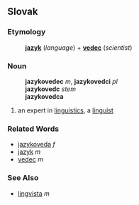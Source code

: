 ==Slovak==
===Etymology===
:'''[[jazyk#Slovak|jazyk]]''' (''language'') + '''[[vedec#Slovak|vedec]]''' (''scientist'')
===Noun===
:'''jazykovedec''' ''m'', '''jazykovedci''' ''pl''
:'''jazykovedc''' ''stem''
:'''jazykovedca''' ''{{gensg}}''
:{{decpat}} {{chlap}}
# an expert in [[linguistics]], a [[linguist]]
===Related Words===
* [[jazykoveda]] ''f''
* [[jazyk#Slovak|jazyk]] ''m''
* [[vedec#Slovak|vedec]] ''m''
===See Also===
* [[lingvista#Slovak|lingvista]] ''m''